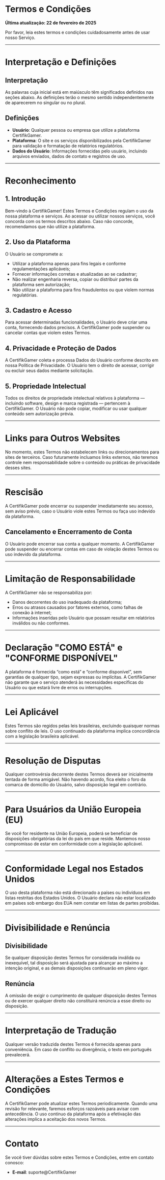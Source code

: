 # Termos e Condições

**Última atualização: 22 de fevereiro de 2025**

Por favor, leia estes termos e condições cuidadosamente antes de usar nosso Serviço.

---

# Interpretação e Definições

## Interpretação
As palavras cuja inicial está em maiúsculo têm significados definidos nas seções abaixo. As definições terão o mesmo sentido independentemente de aparecerem no singular ou no plural.

## Definições
- **Usuário**: Qualquer pessoa ou empresa que utilize a plataforma CertifikGamer.  
- **Plataforma**: O site e os serviços disponibilizados pela CertifikGamer para validação e formatação de relatórios regulatórios.  
- **Dados do Usuário**: Informações fornecidas pelo usuário, incluindo arquivos enviados, dados de contato e registros de uso.  

---

# Reconhecimento

## 1. Introdução
Bem-vindo à CertifikGamer! Estes Termos e Condições regulam o uso da nossa plataforma e serviços. Ao acessar ou utilizar nossos serviços, você concorda com os termos descritos abaixo. Caso não concorde, recomendamos que não utilize a plataforma.

## 2. Uso da Plataforma
O Usuário se compromete a:
- Utilizar a plataforma apenas para fins legais e conforme regulamentações aplicáveis;  
- Fornecer informações corretas e atualizadas ao se cadastrar;  
- Não realizar engenharia reversa, copiar ou distribuir partes da plataforma sem autorização;  
- Não utilizar a plataforma para fins fraudulentos ou que violem normas regulatórias.

## 3. Cadastro e Acesso
Para acessar determinadas funcionalidades, o Usuário deve criar uma conta, fornecendo dados precisos. A CertifikGamer pode suspender ou cancelar contas que violem estes Termos.

## 4. Privacidade e Proteção de Dados
A CertifikGamer coleta e processa Dados do Usuário conforme descrito em nossa Política de Privacidade. O Usuário tem o direito de acessar, corrigir ou excluir seus dados mediante solicitação.

## 5. Propriedade Intelectual
Todos os direitos de propriedade intelectual relativos à plataforma — incluindo software, design e marca registrada — pertencem à CertifikGamer. O Usuário não pode copiar, modificar ou usar qualquer conteúdo sem autorização prévia.

---

# Links para Outros Websites
No momento, estes Termos não estabelecem links ou direcionamentos para sites de terceiros. Caso futuramente incluamos links externos, não teremos controle nem responsabilidade sobre o conteúdo ou práticas de privacidade desses sites.

---

# Rescisão

A CertifikGamer pode encerrar ou suspender imediatamente seu acesso, sem aviso prévio, caso o Usuário viole estes Termos ou faça uso indevido da plataforma.

## Cancelamento e Encerramento de Conta
O Usuário pode encerrar sua conta a qualquer momento. A CertifikGamer pode suspender ou encerrar contas em caso de violação destes Termos ou uso indevido da plataforma.

---

# Limitação de Responsabilidade

A CertifikGamer não se responsabiliza por:
- Danos decorrentes do uso inadequado da plataforma;  
- Erros ou atrasos causados por fatores externos, como falhas de conexão à internet;  
- Informações inseridas pelo Usuário que possam resultar em relatórios inválidos ou não conformes.

---

# Declaração "COMO ESTÁ" e "CONFORME DISPONÍVEL"

A plataforma é fornecida “como está” e “conforme disponível”, sem garantias de qualquer tipo, sejam expressas ou implícitas. A CertifikGamer não garante que o serviço atenderá às necessidades específicas do Usuário ou que estará livre de erros ou interrupções.

---

# Lei Aplicável

Estes Termos são regidos pelas leis brasileiras, excluindo quaisquer normas sobre conflito de leis. O uso continuado da plataforma implica concordância com a legislação brasileira aplicável.

---

# Resolução de Disputas

Qualquer controvérsia decorrente destes Termos deverá ser inicialmente tentada de forma amigável. Não havendo acordo, fica eleito o foro da comarca de domicílio do Usuário, salvo disposição legal em contrário.

---

# Para Usuários da União Europeia (EU)

Se você for residente na União Europeia, poderá se beneficiar de disposições obrigatórias da lei do país em que reside. Mantemos nosso compromisso de estar em conformidade com a legislação aplicável.

---

# Conformidade Legal nos Estados Unidos

O uso desta plataforma não está direcionado a países ou indivíduos em listas restritas dos Estados Unidos. O Usuário declara não estar localizado em países sob embargo dos EUA nem constar em listas de partes proibidas.

---

# Divisibilidade e Renúncia

## Divisibilidade
Se qualquer disposição destes Termos for considerada inválida ou inexequível, tal disposição será ajustada para alcançar ao máximo a intenção original, e as demais disposições continuarão em pleno vigor.

## Renúncia
A omissão de exigir o cumprimento de qualquer disposição destes Termos ou de exercer qualquer direito não constituirá renúncia a esse direito ou disposição.

---

# Interpretação de Tradução

Qualquer versão traduzida destes Termos é fornecida apenas para conveniência. Em caso de conflito ou divergência, o texto em português prevalecerá.

---

# Alterações a Estes Termos e Condições

A CertifikGamer pode atualizar estes Termos periodicamente. Quando uma revisão for relevante, faremos esforços razoáveis para avisar com antecedência. O uso contínuo da plataforma após a efetivação das alterações implica a aceitação dos novos Termos.

---

# Contato

Se você tiver dúvidas sobre estes Termos e Condições, entre em contato conosco:

- **E-mail**: suporte@CertifikGamer

